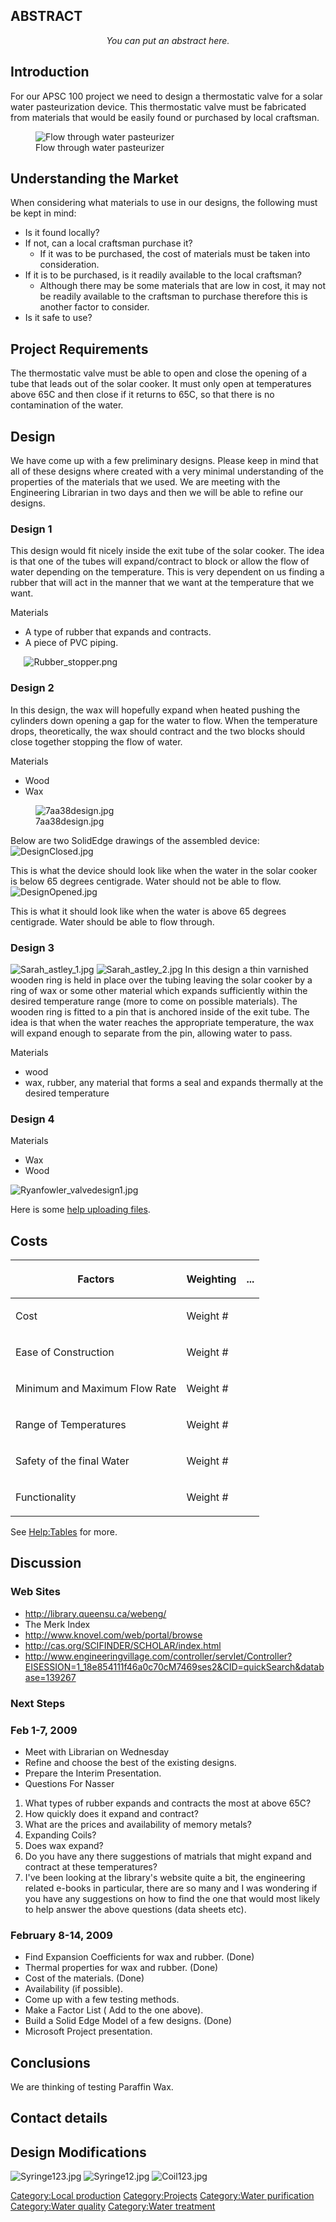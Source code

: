== ABSTRACT ==
{{APSC100-Project153}}

<center>''You can put an abstract here. ''</center>

{{TOCright}}

== Introduction ==
For our APSC 100 project we need to design a thermostatic valve for a solar water pasteurization device. This thermostatic valve must be fabricated from materials that would be easily found or purchased by local craftsman.

[[Image:wpat.gif| Flow through water pasteurizer]]

== Understanding the Market ==
When considering what materials to use in our designs, the following must be kept in mind:
* Is it found locally?
* If not, can a local craftsman purchase it?
** If it was to be purchased, the cost of materials must be taken into consideration.
* If it is to be purchased, is it readily available to the local craftsman?
** Although there may be some materials that are low in cost, it may not be readily available to the craftsman to purchase therefore this is another factor to consider.
* Is it safe to use?

== Project Requirements ==
The thermostatic valve must be able to open and close the opening of a tube that leads out of the solar cooker. It must only open at temperatures above 65C and then close if it returns to 65C, so that there is no contamination of the water.

== Design ==
We have come up with a few preliminary designs. Please keep in mind that all of these designs where created with a very minimal understanding of the properties of the materials that we used. We are meeting with the Engineering Librarian in two days and then we will be able to refine our designs.

=== Design 1 ===
This design would fit nicely inside the exit tube of the solar cooker. The idea is that one of the tubes will expand/contract to block or allow the flow of water depending on the temperature. This is very dependent on us finding a rubber that will act in the manner that we want at the temperature that we want.

Materials

* A type of rubber that expands and contracts.
* A piece of PVC piping. 

	[[Image:Rubber_stopper.png]]



=== Design 2 ===
In this design, the wax will hopefully expand when heated pushing the cylinders down opening a gap for the water to flow. When the temperature drops, theoretically, the wax should contract and the two blocks should close together stopping the flow of water.

Materials

*Wood
*Wax

[[Image:7aa38design.jpg]]

Below are two SolidEdge drawings of the assembled device:
[[Image:DesignClosed.jpg]]

This is what the device should look like when the water in the solar cooker is below 65 degrees centigrade. Water should not be able to flow.
[[Image:DesignOpened.jpg]]

This is what it should look like when the water is above 65 degrees centigrade. Water should be able to flow through.

=== Design 3 ===
[[Image:Sarah_astley_1.jpg|thumb]]
[[Image:Sarah_astley_2.jpg|thumb|left]]
In this design a thin varnished wooden ring is held in place over the tubing leaving the solar cooker by a ring of wax or some other material which expands sufficiently within the desired temperature range (more to come on possible materials). The wooden ring is fitted to a pin that is anchored inside of the exit tube. The idea is that when the water reaches the appropriate temperature, the wax will expand enough to separate from the pin, allowing water to pass.

Materials
*wood
*wax, rubber, any material that forms a seal and expands thermally at the desired temperature





=== Design 4 ===

Materials

* Wax
* Wood

 [[Image:Ryanfowler_valvedesign1.jpg]]



Here is some [[Help:Contents#Uploading|help uploading files]].

== Costs ==
{| class="wikitable"
|-
! Factors
! Weighting
! ...
|-
| Cost
| Weight #
|-
| Ease of Construction
| Weight #
|-
| Minimum and Maximum Flow Rate
| Weight #
|-
| Range of Temperatures
| Weight #
|-
| Safety of the final Water
| Weight #
|-
| Functionality
| Weight #
|}
See [[Help:Tables]] for more.

== Discussion ==
=== Web Sites ===

* http://library.queensu.ca/webeng/
* The Merk Index 
* http://www.knovel.com/web/portal/browse
* http://cas.org/SCIFINDER/SCHOLAR/index.html
* http://www.engineeringvillage.com/controller/servlet/Controller?EISESSION=1_18e854111f46a0c70cM7469ses2&CID=quickSearch&database=139267


=== Next Steps ===
 
=== '''Feb 1-7, 2009''' ===
*Meet with Librarian on Wednesday
*Refine and choose the best of the existing designs.
*Prepare the Interim Presentation. 
*Questions For Nasser

#What types of rubber expands and contracts the most at  above 65C?
#How quickly does it expand and contract?
#What are the prices and availability of memory metals?
#Expanding Coils?
#Does wax expand?
#Do you have any there suggestions of matrials that might expand and contract at these temperatures?
#I've been looking at the library's website quite a bit, the engineering related e-books in particular, there are so many and I was wondering if you have any suggestions on how to find the one that would most likely to help answer the above questions (data sheets etc).

=== '''February 8-14, 2009''' ===

*Find Expansion Coefficients for wax and rubber. (Done)
*Thermal properties for wax and rubber. (Done)
*Cost of the materials. (Done)
*Availability (if possible).
*Come up with a few testing methods. 
*Make a Factor List ( Add to the one above).
*Build a Solid Edge Model of a few designs. (Done)
*Microsoft Project presentation.

== Conclusions ==
We are thinking of testing Paraffin Wax.

== Contact details ==
== Design Modifications ==
[[Image:Syringe123.jpg]]
[[Image:Syringe12.jpg]]
[[Image:Coil123.jpg]]

[[Category:Local production]]
[[Category:Projects]]
[[Category:Water purification]]
[[Category:Water quality]]
[[Category:Water treatment]]
